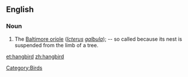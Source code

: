 ==English==

===Noun===
{{en-noun}}

# {{zoology}} The [[Baltimore oriole]] (''[[Icterus]] [[galbula]]''); -- so called because its nest is suspended from the limb of a tree. 

[[Category:Birds]]

[[et:hangbird]]
[[zh:hangbird]]